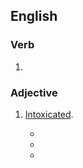 ==English==

===Verb===
{{head|en|verb form}}

# {{en-past of|spiff}}

===Adjective===
{{en-adj}}

# {{lb|en|slang}} [[intoxicated|Intoxicated]].
#* {{quote-book|en|year=1953  |title=Red-headed Sinners |author=Jonathan Craig |page=54 |ISBN=|passage=“He said you got a little '''spiffed''' together.” “Love that George,” she said. “I'm getting a little '''spiffed''' again. }}
#* {{quote-book|en|year=1974  |title=Fantasy: Shapes of Things Unknown |author=|page=130 |ISBN=|passage=He said to me: "Ed Hickey is a little '''spiffed''' this evening, or could I be mistaken?"}}
#* {{quote-book|en|year=2012  |title=Final Arrangements |author=Donna Huston Murray |page=12 |ISBN=|passage=She got '''spiffed''' at the preview dinner and told some people...she said I was HIV positive, that I was one of those Typhoid Marys who looked perfectly healthy but was the kiss of death.}}